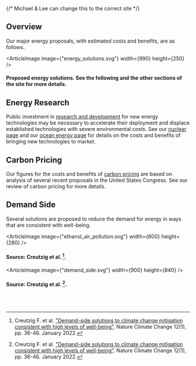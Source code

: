 
<EnergyPriorities />

{/* Michael & Lee can change this to the correct site */}

<div className={`${site}-background-gradient`}>

## Overview
Our major energy proposals, with estimated costs and benefits, are as follows.

<ArticleImage image={"energy_solutions.svg"} width={990} height={250} />
#### Proposed energy solutions. See the following and the other sections of the site for more details.

## Energy Research

Public investment in [research and development](/energy/energy_socioeconomics/policy_se) 
for new energy technologies may be necessary to accelerate their deployment and displace established 
technologies with severe environmental costs. See our 
[nuclear page](/energy/energy_production/nuclear) and our 
[ocean energy page](/energy/energy_production/mhk) for details on the costs and 
benefits of bringing new technologies to market.

## Carbon Pricing

Our figures for the costs and benefits of 
[carbon pricing](/energy/energy_socioeconomics/carbon_pricing_e) are based on analysis 
of several recent proposals in the United States Congress. See our review of carbon pricing for more details.

## Demand Side

Several solutions are proposed to reduce the demand for energy in ways that are consistent with well-being.

<ArticleImage image={"ethanol_air_pollution.svg"} width={600} height={280} />
#### Source: Creutzig et al. [^1].

<ArticleImage image={"demand_side.svg"} width={900} height={840} />
#### Source: Creutzig et al. [^1].

<br></br>
</div>

[^1]: Creutzig F. et al. ["Demand-side solutions to climate change mitigation consistent with high levels of well-being"](https://www.nature.com/articles/s41558-021-01219-y). Nature Climate Change 12(1), pp. 36-46. January 2022.